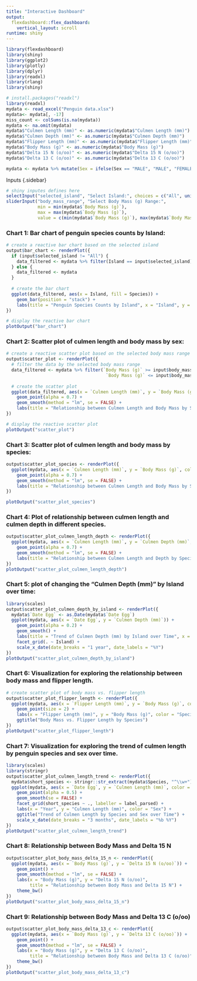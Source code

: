 ```yaml
---
title: "Interactive Dashboard"
output: 
  flexdashboard::flex_dashboard:
    vertical_layout: scroll
runtime: shiny
---
```


```r
library(flexdashboard)
library(shiny)
library(ggplot2)
library(plotly)
library(dplyr)
library(readxl)
library(rlang)
library(shiny)
```

```r
# install.packages("readxl")
library(readxl)
mydata <- read_excel("Penguin data.xlsx")
mydata<- mydata[, -17]
miss_count <- colSums(is.na(mydata))
mydata <- na.omit(mydata)
mydata$"Culmen Length (mm)" <- as.numeric(mydata$"Culmen Length (mm)")
mydata$"Culmen Depth (mm)" <- as.numeric(mydata$"Culmen Depth (mm)")
mydata$"Flipper Length (mm)" <- as.numeric(mydata$"Flipper Length (mm)")
mydata$"Body Mass (g)" <- as.numeric(mydata$"Body Mass (g)")
mydata$"Delta 15 N (o/oo)" <- as.numeric(mydata$"Delta 15 N (o/oo)")
mydata$"Delta 13 C (o/oo)" <- as.numeric(mydata$"Delta 13 C (o/oo)")

mydata <- mydata %>% mutate(Sex = ifelse(Sex == "MALE", "MALE", "FEMALE"))


```

Inputs {.sidebar}
```r
# shiny inputes defines here
selectInput("selected_island", "Select Island:", choices = c("All", unique(mydata$Island)))
sliderInput("body_mass_range", "Select Body Mass (g) Range:",
            min = min(mydata$`Body Mass (g)`),
            max = max(mydata$`Body Mass (g)`),
            value = c(min(mydata$`Body Mass (g)`), max(mydata$`Body Mass (g)`)))

```


### Chart 1: Bar chart of penguin species counts by Island: {.sidebar}

```r
# create a reactive bar chart based on the selected island
output$bar_chart <- renderPlot({
  if (input$selected_island != "All") {
    data_filtered <- mydata %>% filter(Island == input$selected_island)
  } else {
    data_filtered <- mydata
  }
  
  # create the bar chart
  ggplot(data_filtered, aes(x = Island, fill = Species)) +
    geom_bar(position = "stack") +
    labs(title = "Penguin Species Counts by Island", x = "Island", y = "Count", fill = "Species")
})

# display the reactive bar chart
plotOutput("bar_chart")

```


### Chart 2: Scatter plot of culmen length and body mass by sex: {.sidebar}
```r

# create a reactive scatter plot based on the selected body mass range
output$scatter_plot <- renderPlot({
  # filter the data by the selected body mass range
  data_filtered <- mydata %>% filter(`Body Mass (g)` >= input$body_mass_range[1] & 
                                      `Body Mass (g)` <= input$body_mass_range[2])
  
  # create the scatter plot
  ggplot(data_filtered, aes(x = `Culmen Length (mm)`, y = `Body Mass (g)`, color = Sex)) +
    geom_point(alpha = 0.7) +
    geom_smooth(method = "lm", se = FALSE) +
    labs(title = "Relationship between Culmen Length and Body Mass by Sex", x = "Culmen Length (mm)", y = "Body Mass (g)", color = "Sex")
})

# display the reactive scatter plot
plotOutput("scatter_plot")

```


### Chart 3: Scatter plot of culmen length and body mass by species: {.sidebar}

```r
output$scatter_plot_species <- renderPlot({
  ggplot(mydata, aes(x = `Culmen Length (mm)`, y = `Body Mass (g)`, color = Species)) +
    geom_point(alpha = 0.7) +
    geom_smooth(method = "lm", se = FALSE) +
    labs(title = "Relationship between Culmen Length and Body Mass by Species", x = "Culmen Length (mm)", y = "Body Mass (g)", color = "Species")
})

plotOutput("scatter_plot_species")

```


### Chart 4: Plot of relationship between culmen length and culmen depth in different species. {.sidebar}

```r
output$scatter_plot_culmen_length_depth <- renderPlot({
  ggplot(mydata, aes(x = `Culmen Length (mm)`, y = `Culmen Depth (mm)`, color = Species)) +
    geom_point(alpha = 0.7) +
    geom_smooth(method = "lm", se = FALSE) +
    labs(title = "Relationship between Culmen Length and Depth by Species", x = "Culmen Length (mm)", y = "Culmen Depth (mm)", color = "Species")
})
plotOutput("scatter_plot_culmen_length_depth")
```



### Chart 5: plot of changing the "Culmen Depth (mm)" by Island over time: {.storyboard}
```r
library(scales)
output$scatter_plot_culmen_depth_by_island <- renderPlot({
  mydata$`Date Egg` <- as.Date(mydata$`Date Egg`)
  ggplot(mydata, aes(x = `Date Egg`, y = `Culmen Depth (mm)`)) +
    geom_point(alpha = 0.2) +
    geom_smooth() +
    labs(title = "Trend of Culmen Depth (mm) by Island over Time", x = "Date", y = "Culmen Depth (mm)") +
    facet_grid(. ~ Island) +
    scale_x_date(date_breaks = "1 year", date_labels = "%Y")
})
plotOutput("scatter_plot_culmen_depth_by_island")

```


### Chart 6: Visualization for exploring the relationship between body mass and flipper length. {.sidebar}
```r
# create scatter plot of body mass vs. flipper length
output$scatter_plot_flipper_length <- renderPlot({
  ggplot(mydata, aes(x = `Flipper Length (mm)`, y = `Body Mass (g)`, color = Species)) +
    geom_point(size = 2) +
    labs(x = "Flipper Length (mm)", y = "Body Mass (g)", color = "Species") +
    ggtitle("Body Mass vs. Flipper Length by Species")
})
plotOutput("scatter_plot_flipper_length")
```


### Chart 7: Visualization for exploring the trend of culmen length by penguin species and sex over time. {.sidebar}
```r
library(scales)
library(stringr)
output$scatter_plot_culmen_length_trend <- renderPlot({
  mydata$short_species <- stringr::str_extract(mydata$Species, "^\\w+")
  ggplot(mydata, aes(x = `Date Egg`, y = `Culmen Length (mm)`, color = Sex)) +
    geom_point(alpha = 0.5) +
    geom_smooth(se = FALSE) +
    facet_grid(short_species ~ ., labeller = label_parsed) +
    labs(x = "Year", y = "Culmen Length (mm)", color = "Sex") +
    ggtitle("Trend of Culmen Length by Species and Sex over Time") +
    scale_x_date(date_breaks = "3 months", date_labels = "%b %Y")
})
plotOutput("scatter_plot_culmen_length_trend")
```



### Chart 8: Relationship between Body Mass and Delta 15 N {.sidebar}
```r
output$scatter_plot_body_mass_delta_15_n <- renderPlot({
  ggplot(mydata, aes(x = `Body Mass (g)`, y = `Delta 15 N (o/oo)`)) +
    geom_point() +
    geom_smooth(method = "lm", se = FALSE) +
    labs(x = "Body Mass (g)", y = "Delta 15 N (o/oo)", 
         title = "Relationship between Body Mass and Delta 15 N") +
    theme_bw()
})
plotOutput("scatter_plot_body_mass_delta_15_n")
```



### Chart 9: Relationship between Body Mass and Delta 13 C (o/oo) {.sidebar}
```r
output$scatter_plot_body_mass_delta_13_c <- renderPlot({
  ggplot(mydata, aes(x = `Body Mass (g)`, y = `Delta 13 C (o/oo)`)) +
    geom_point() +
    geom_smooth(method = "lm", se = FALSE) +
    labs(x = "Body Mass (g)", y = "Delta 13 C (o/oo)", 
         title = "Relationship between Body Mass and Delta 13 C (o/oo)") +
    theme_bw()
})
plotOutput("scatter_plot_body_mass_delta_13_c")
```

